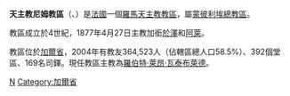 {{Infobox Roman Catholic diocese
|Roman Catholic Diocese of = 天主教尼姆教區
|Latin name of diocese =Dioecesis Nemausensis-Ucetiensis o Uticensis e Alesiensis
|image =Cathedral, Nimes.JPG
|caption = 尼姆主教座堂
|location = [[法國|法國]]
|territory =加爾省
|population= 364,523
|rite = 拉丁禮
|patron = 
|province = 蒙彼利埃
|established =4世紀
|cathedral = [[尼姆主教座堂|尼姆主教座堂]]
|副主教座堂 =
|leadership = 主教
|website =[http://catholique-nimes.cef.fr/index.php 官方網頁]
|教宗 = 
|metropolitan = 
|ordinary =羅伯特·萊昂·瓦泰布萊德
|coadjutor bishop =
|emeritus = 
}}

'''天主教尼姆教區'''（{{lang-la|Dioecesis Nemausensis-Ucetiensis o Uticensis e Alesiensis}}、{{lang-fr|Diocèse de Nîmes-Uzès et de l'Est}}）是[[法國|法國]]一個[[羅馬天主教|羅馬天主教]][[教區|教區]]，屬[[天主教蒙彼利埃總教區|蒙彼利埃總教區]]。

教區成立於4世紀，1877年4月27日主教加銜[[於澤_(加爾省)|於澤]]和[[阿萊_(加爾省)|阿萊]]。

教區位於[[加爾省|加爾省]]，2004年有教友364,523人（佔轄區總人口58.5%）、392個堂區、169名司鐸。現任教區主教為[[羅伯特·萊昂·瓦泰布萊德|羅伯特·萊昂·瓦泰布萊德]]。

{{法國天主教教區}}
[[Category:法國天主教教區|N]]
[[Category:加爾省|Category:加爾省]]